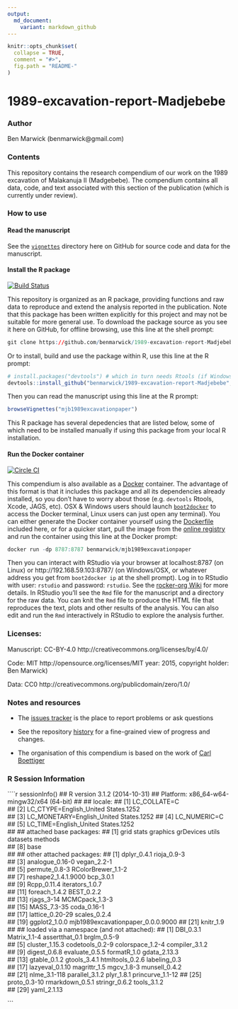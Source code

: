 ```yaml
---
output:
  md_document:
    variant: markdown_github
---
```


<!-- README.md is generated from README.Rmd. Please edit that file -->

```r
knitr::opts_chunk$set(
  collapse = TRUE,
  comment = "#>",
  fig.path = "README-"
)
```

# 1989-excavation-report-Madjebebe

<!-- DOI here when ready -->

### Author
Ben Marwick (benmarwick@gmail.com)

### Contents

This repository contains the research compendium of our work on the 1989 excavation of Malakanuja II (Madgebebe). The compendium contains all data, code, and text associated with this section of the publication (which is currently under review).

### How to use

#### Read the manuscript 

See the [`vignettes`](https://github.com/benmarwick/1989-excavation-report-Madjebebe/tree/master/vignettes) directory here on GitHub for source code and data for the manuscript.

#### Install the R package

[![Build Status](https://travis-ci.org/benmarwick/1989-excavation-report-Madjebebe.svg?branch=master)](https://travis-ci.org/benmarwick/1989-excavation-report-Madjebebe)

This repository is organized as an R package, providing functions and raw data to reproduce and extend the analysis reported in the publication. Note that this package has been written explicitly for this project and may not be suitable for more general use. To download the package source as you see it here on GitHub, for offline browsing, use this line at the shell prompt:

```r
git clone https://github.com/benmarwick/1989-excavation-report-Madjebebe.git
``` 

Or to install, build and use the package within R, use this line at the R prompt:

```r
# install.packages("devtools") # which in turn needs Rtools (if Windows) or Xcode (if OSX)
devtools::install_github("benmarwick/1989-excavation-report-Madjebebe", build_vignettes = TRUE)
```

Then you can read the manuscript using this line at the R prompt:

```r
browseVignettes("mjb1989excavationpaper")
```

This R package has several depedencies that are listed below, some of which need to be installed manually if using this package from your local R installation. 

#### Run the Docker container

[![Circle CI](https://circleci.com/gh/benmarwick/1989-excavation-report-Madjebebe.svg?style=shield&circle-token=:circle-token)](https://circleci.com/gh/benmarwick/1989-excavation-report-Madjebebe)

This compendium is also available as a [Docker](https://docs.docker.com/installation) container. The advantage of this format is that it includes this package and all its dependencies already installed, so you don't have to worry about those (e.g. `devtools` Rtools, Xcode, JAGS, etc). OSX & Windows users should launch [`boot2docker`](http://boot2docker.io/) to access the Docker terminal, Linux users can just open any terminal). You can either generate the Docker container yourself using the [Dockerfile](https://github.com/benmarwick/Steele_et_al_VR003_MSA_Pigments/blob/master/vignettes/Dockerfile) included here, or for a quicker start, pull the image from the [online registry](https://registry.hub.docker.com/u/benmarwick/mjb1989excavationpaper/) and run the container using this line at the Docker prompt: 

```r
docker run -dp 8787:8787 benmarwick/mjb1989excavationpaper
```

Then you can interact with RStudio via your browser at localhost:8787 (on Linux) or http://192.168.59.103:8787/ (on Windows/OSX, or whatever address you get from `boot2docker ip` at the shell prompt). Log in to RStudio with user: `rstudio` and password: `rstudio`. See the [rocker-org Wiki](https://github.com/rocker-org/rocker/wiki/Using-the-RStudio-image) for more details. In RStudio you'll see the `Rmd` file for the manuscript and a directory for the raw data. You can knit the `Rmd` file to produce the HTML file that reproduces the text, plots and other results of the analysis. You can also edit and run the `Rmd` interactively in RStudio to explore the analysis further. 

### Licenses:

Manuscript: CC-BY-4.0 http://creativecommons.org/licenses/by/4.0/

Code: MIT http://opensource.org/licenses/MIT year: 2015, copyright holder: Ben Marwick)

Data: CC0 http://creativecommons.org/publicdomain/zero/1.0/ 


### Notes and resources ##

* The [issues tracker](https://github.com/benmarwick/1989-excavation-report-Madjebebes) is the place to report problems or ask questions  

* See the repository [history](https://github.com/benmarwick/1989-excavation-report-Madjebebe) for a fine-grained view of progress and changes.

* The organisation of this compendium is based on the work of [Carl Boettiger](http://www.carlboettiger.info/) 

### R Session Information

````r
sessionInfo()
## R version 3.1.2 (2014-10-31)
## Platform: x86_64-w64-mingw32/x64 (64-bit)
## 
## locale:
## [1] LC_COLLATE=C                          
## [2] LC_CTYPE=English_United States.1252   
## [3] LC_MONETARY=English_United States.1252
## [4] LC_NUMERIC=C                          
## [5] LC_TIME=English_United States.1252    
## 
## attached base packages:
## [1] grid      stats     graphics  grDevices utils     datasets  methods  
## [8] base     
## 
## other attached packages:
##  [1] dplyr_0.4.1                       rioja_0.9-3                      
##  [3] analogue_0.16-0                   vegan_2.2-1                      
##  [5] permute_0.8-3                     RColorBrewer_1.1-2               
##  [7] reshape2_1.4.1.9000               bcp_3.0.1                        
##  [9] Rcpp_0.11.4                       iterators_1.0.7                  
## [11] foreach_1.4.2                     BEST_0.2.2                       
## [13] rjags_3-14                        MCMCpack_1.3-3                   
## [15] MASS_7.3-35                       coda_0.16-1                      
## [17] lattice_0.20-29                   scales_0.2.4                     
## [19] ggplot2_1.0.0                     mjb1989excavationpaper_0.0.0.9000
## [21] knitr_1.9                        
## 
## loaded via a namespace (and not attached):
##  [1] DBI_0.3.1        Matrix_1.1-4     assertthat_0.1   brglm_0.5-9     
##  [5] cluster_1.15.3   codetools_0.2-9  colorspace_1.2-4 compiler_3.1.2  
##  [9] digest_0.6.8     evaluate_0.5.5   formatR_1.0      gdata_2.13.3    
## [13] gtable_0.1.2     gtools_3.4.1     htmltools_0.2.6  labeling_0.3    
## [17] lazyeval_0.1.10  magrittr_1.5     mgcv_1.8-3       munsell_0.4.2   
## [21] nlme_3.1-118     parallel_3.1.2   plyr_1.8.1       princurve_1.1-12
## [25] proto_0.3-10     rmarkdown_0.5.1  stringr_0.6.2    tools_3.1.2     
## [29] yaml_2.1.13

```
